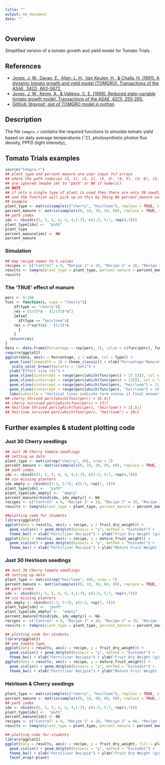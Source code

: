 ```yaml
---
title: ""
output: md_document
date: ""
---
```


## Overview

Simplified version of a tomato growth and yield model for Tomato Trials <link to come>.

## References

 + [Jones, J. W., Dayan, E., Allen, L. H., Van Keulen, H., & Challa, H. (1991). A dynamic tomato growth and yield model (TOMGRO). Transactions of the ASAE, 34(2), 663-0672.](https://www.researchgate.net/profile/Leon-Allen-3/publication/40142875_A_dynamic_tomato_growth_and_yield_model_TOMGRO/links/58911ee9a6fdcc1b41453859/A-dynamic-tomato-growth-and-yield-model-TOMGRO.pdf)
 + [Jones, J. W., Kenig, A., & Vallejos, C. E. (1999). Reduced state–variable tomato growth model. Transactions of the ASAE, 42(1), 255-265.](https://www.researchgate.net/profile/James-Jones-30/publication/274529819_Reduced_state-variable_tomato_growth_model/links/5f3ed116a6fdcccc43db9fb2/Reduced-state-variable-tomato-growth-model.pdf)
 + [GitHub '@gyosit` gist of TOMGRO model in python](https://gist.github.com/gyosit/abeab4e595d7ddcd65b55c1270d240c8)
 

## Description

The file `tomgro.r` contains the required functions to simulate tomato yield based on daily average temperatures ($^\circ$C), photosynthetic photon flux density, PPFD (light intensity), 

## Tomato Trials examples


```r
source("tomgro.r")
## plant_type and percent_manure are user input 7x7 arrays
## where the path indecies (5, 1), (5, 2), (5, 3), (4, 5), (4, 6), (4, 7)
## are ignored (maybe set to "path" or NA if numeric)
## NOTE
## if only a single type of plant is used then there are only 30 seedlings
## and the function will pick up on this by IDing NA percent_manure values in the array
## example
plant_type <- matrix(sample(c("cherry", "heirloom"), replace = TRUE, size = 49), nrow = 7)
percent_manure <- matrix(sample(c(0, 10, 30, 50, 80), replace = TRUE, size = 49), nrow = 7)
## path index
idx <- cbind(c(5, 5, 5, 4, 4, 4,1:7), c(1:3, 5:7, rep(4,7)))
plant_type[idx] <-  "path"
plant_type
percent_manure[idx] <- NA
percent_manure
```

### Simulation

```r
## map recipe names to % values
recipes <- c("Control" = 0, "Recipe 1" = 10, "Recipe 2" = 30, "Recipe 3" = 50, "Recipe 4" = 80)
results <- tomgro(plant_type = plant_type, percent_manure = percent_manure, recipes = recipes, prob_die = c(0.1, 0.5))
results


```


### The 'TRUE' effect of manure

```r
perc <- 0:100
func <- function(x, type = "cherry"){
    if(type == "cherry"){
    res = (3/5)*x - (1/175)*x^2 
    }else{
      if(type == "heirloom"){
    res = 4*sqrt(x) - (1/3)*x
      }
    }
  return(res)
}
data <- data.frame(Percentage = rep(perc, 2), value = c(func(perc), func(perc, "heirloom")), Type = rep(c("Cherry", "Heirloom"), each = length(perc)))
require(ggplot2)
ggplot(data, aes(x = Percentage, y = value, col = Type)) +
  geom_line(linewidth = 3) + theme_classic() + xlab("Percentage Manure") +
   scale_color_brewer(palette = "Set1") +
  ylab("Effect size (%)") +
  geom_vline(xintercept = range(perc[which(func(perc) > 15.5)]), col = "red", alpha = 0.5) +
  geom_vline(xintercept = range(perc[which(func(perc) > 13)]), col = "red", alpha = 0.5, lty = 2)+
  geom_vline(xintercept = range(perc[which(func(perc, "heirloom") > 11.5)]), col = "darkblue", alpha = 0.5) +
  geom_vline(xintercept = range(perc[which(func(perc, "heirloom") > 10)]), col = "darkblue", alpha = 0.5, lty = 2) +
  labs(subtitle = "Vertical lines indicate farm status if final answer within that range: thrived (solid) and survived (dashed), else mortgagee sale")
## cherry thrived perc[which(func(perc) > 15.5)]
## cherry survived perc[which(func(perc) > 13)]
## heirloom thrived perc[which(func(perc, "heirloom") > 11.5)]
## heirloom survived perc[which(func(perc, "heirloom") > 10)]
```

## Further examples & student plotting code


### Just 30 Cherry seedlings

```r
## Just 30 Cherry tomato seedlings
## setting up data
plant_type <- matrix(rep("cherry", 49), nrow = 7) 
percent_manure <- matrix(sample(c(0, 10, 30, 50, 80), replace = TRUE, size = 49), nrow = 7)
## path index
idx <- cbind(c(5, 5, 5, 4, 4, 4,1:7), c(1:3, 5:7, rep(4,7)))
## six missing planters
idx_empty <- cbind(c(1:3, 5:7), c(1:3, rep(7, 3)))
plant_type[idx] <-  "path"
plant_type[idx_empty] <-  "empty"
percent_manure[rbind(idx, idx_empty)] <- NA
recipes <- c("Control" = 0, "Recipe 1" = 10, "Recipe 2" = 30, "Recipe 3" = 50, "Recipe 4" = 80)
results <- tomgro(plant_type = plant_type, percent_manure = percent_manure, recipes = recipes, prob_die = c(0.1, 0.5))
```


```r
##plotting code for students
library(ggplot2)
ggplot(data = results, aes(x = recipe, y = fruit_dry_weight)) +
  geom_violin() + geom_dotplot(binaxis = "y", method = "histodot") +
  theme_bw() + xlab("Fertilizer Recipie") + ylab("Fruit Dry Weight (g/m^2)")
ggplot(data = results, aes(x = recipe, y = mature_fruit_weight)) +
  geom_violin() + geom_dotplot(binaxis = "y", method = "histodot") +
  theme_bw() + xlab("Fertilizer Recipie") + ylab("Mature Fruit Weight (g/m^2)")

```


### Just 30 Heirloom seedings

```r
## Just 30 Cherry tomato seedlings
## setting up data
plant_type <- matrix(rep("heirloom", 49), nrow = 7) 
percent_manure <- matrix(sample(c(0, 10, 30, 60, 80), replace = TRUE, size = 49), nrow = 7)
## path index
idx <- cbind(c(5, 5, 5, 4, 4, 4,1:7), c(1:3, 5:7, rep(4,7)))
## six missing planters
idx_empty <- cbind(c(1:3, 5:7), c(1:3, rep(7, 3)))
plant_type[idx] <-  "path"
plant_type[idx_empty] <-  "empty"
percent_manure[rbind(idx, idx_empty)] <- NA
recipes <- c("Control" = 0, "Recipe 1" = 10, "Recipe 2" = 30, "Recipe 3" = 60, "Recipe 4" = 80)
results <- tomgro(plant_type = plant_type, percent_manure = percent_manure, recipes = recipes, prob_die = c(0.1, 0.5))
```

```r
## plotting code for students
library(ggplot2)
## one tomato type
ggplot(data = results, aes(x = recipe, y = fruit_dry_weight)) +
  geom_violin() + geom_dotplot(binaxis = "y", method = "histodot") +
  theme_bw() + xlab("Fertilizer Recipie") + ylab("Fruit Dry Weight (g/m^2)")
ggplot(data = results, aes(x = recipe, y = mature_fruit_weight)) +
  geom_violin() + geom_dotplot(binaxis = "y", method = "histodot") +
  theme_bw() + xlab("Fertilizer Recipie") + ylab("Mature Fruit Weight (g/m^2)")

```

### Heirloom & Cherry seedings


```r
plant_type <- matrix(sample(c("cherry", "heirloom"), replace = TRUE, size = 49), nrow = 7)
percent_manure <- matrix(sample(c(0, 10, 40, 60, 90), replace = TRUE, size = 49), nrow = 7)
## path index
idx <- cbind(c(5, 5, 5, 4, 4, 4,1:7), c(1:3, 5:7, rep(4,7)))
plant_type[idx] <-  "path"
percent_manure[idx] <- NA
recipes <- c("Control" = 0, "Recipe 1" = 10, "Recipe 2" = 40, "Recipe 3" = 60, "Recipe 4" = 90)
results <- tomgro(plant_type = plant_type, percent_manure = percent_manure, recipes = recipes, prob_die = c(0.1, 0.5))
```

```r
## plotting code for students
library(ggplot2)
ggplot(data = results, aes(x = recipe, y = fruit_dry_weight, fill = plant)) +
  geom_violin() + geom_dotplot(binaxis = "y", method = "histodot") +
  theme_bw() + xlab("Fertilizer Recipie") + ylab("Fruit Dry Weight (g/m^2)") +
  facet_wrap(~plant)
```
